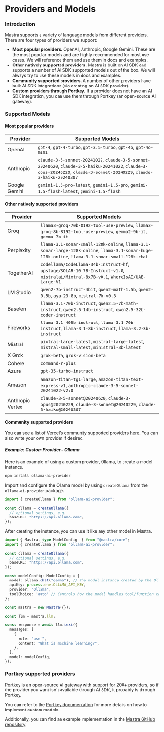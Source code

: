 # Providers and Models

### Introduction

Mastra supports a variety of language models from different providers. There are four types of providers we support:

* **Most popular providers.** OpenAI, Anthropic, Google Gemini. These are the most popular models and are highly recommended for most use cases. We will reference them and use them in docs and examples.
* **Other natively supported providers.** Mastra is built on AI SDK and supports a number of AI SDK supported models out of the box. We will always try to use these models in docs and examples.
* **Community supported providers.** A number of other providers have built AI SDK integrations (via creating an AI SDK provider).
* **Custom providers through Portkey.** If a provider does not have an AI SDK integration, you can use them through Portkey (an open-source AI gateway).

### Supported Models

#### Most popular providers

| Provider         | Supported Models                                                                                                                                                         |
| ---------------- | ------------------------------------------------------------------------------------------------------------------------------------------------------------------------ |
| OpenAI           | `gpt-4`, `gpt-4-turbo`, `gpt-3.5-turbo`, `gpt-4o`, `gpt-4o-mini`                                                                                                         |
| Anthropic        | `claude-3-5-sonnet-20241022`, `claude-3-5-sonnet-20240620`, `claude-3-5-haiku-20241022`, `claude-3-opus-20240229`, `claude-3-sonnet-20240229`, `claude-3-haiku-20240307` |
| Google Gemini    | `gemini-1.5-pro-latest`, `gemini-1.5-pro`, `gemini-1.5-flash-latest`, `gemini-1.5-flash`                                                                                 |

#### Other natively supported providers

| Provider         | Supported Models                                                                                                                                                         |
| ---------------- | ------------------------------------------------------------------------------------------------------------------------------------------------------------------------ |
| Groq             | `llama3-groq-70b-8192-tool-use-preview`, `llama3-groq-8b-8192-tool-use-preview`, `gemma2-9b-it`, `gemma-7b-it`                                                           |
| Perplexity       | `llama-3.1-sonar-small-128k-online`, `llama-3.1-sonar-large-128k-online`, `llama-3.1-sonar-huge-128k-online`, `llama-3.1-sonar-small-128k-chat`                          |
| TogetherAI       | `codellama/CodeLlama-34b-Instruct-hf`, `upstage/SOLAR-10.7B-Instruct-v1.0`, `mistralai/Mixtral-8x7B-v0.1`, `WhereIsAI/UAE-Large-V1`                                      |
| LM Studio        | `qwen2-7b-instruct-4bit`, `qwen2-math-1.5b`, `qwen2-0.5b`, `aya-23-8b`, `mistral-7b-v0.3`                                                                                |
| Baseten          | `llama-3.1-70b-instruct`, `qwen2.5-7b-math-instruct`, `qwen2.5-14b-instruct`, `qwen2.5-32b-coder-instruct`                                                               |
| Fireworks        | `llama-3.1-405b-instruct`, `llama-3.1-70b-instruct`, `llama-3.1-8b-instruct`, `llama-3.2-3b-instruct`                                                                    |
| Mistral          | `pixtral-large-latest`, `mistral-large-latest`, `mistral-small-latest`, `ministral-3b-latest`                                                                            |
| X Grok           | `grok-beta`, `grok-vision-beta`                                                                                                                                          |
| Cohere           | `command-r-plus`                                                                                                                                                         |
| Azure            | `gpt-35-turbo-instruct`                                                                                                                                                  |
| Amazon           | `amazon-titan-tg1-large`, `amazon-titan-text-express-v1`, `anthropic-claude-3-5-sonnet-20241022-v2:0`                                                                    |
| Anthropic Vertex | `claude-3-5-sonnet@20240620`, `claude-3-opus@20240229`, `claude-3-sonnet@20240229`, `claude-3-haiku@20240307`                                                            |

#### Community supported providers

You can see a list of Vercel's community supported providers [here](https://sdk.vercel.ai/providers/community-providers). You can also write your own provider if desired.

##### Example: Custom Provider - Ollama

Here is an example of using a custom provider, Ollama, to create a model instance.

```bash npm2yarn copy
npm install ollama-ai-provider
```

Import and configure the Ollama model by using `createOllama` from the `ollama-ai-provider` package.

```typescript copy showLineNumbers
import { createOllama } from "ollama-ai-provider";

const ollama = createOllama({
  // optional settings, e.g.
  baseURL: "https://api.ollama.com",
});
```

After creating the instance, you can use it like any other model in Mastra.

```typescript copy showLineNumbers lines={9-14, 27} filename="src/mastra/index.ts"
import { Mastra, type ModelConfig  } from "@mastra/core";
import { createOllama } from "ollama-ai-provider";

const ollama = createOllama({
  // optional settings, e.g.
  baseURL: "https://api.ollama.com",
});

const modelConfig: ModelConfig = {
  model: ollama.chat("gemma"), // The model instance created by the Ollama provider
  apiKey: process.env.OLLAMA_API_KEY,
  provider: "Ollama",
  toolChoice: 'auto' // Controls how the model handles tool/function calling
};

const mastra = new Mastra({});

const llm = mastra.llm;

const response = await llm.text({
  messages: [
    {
      role: "user",
      content: "What is machine learning?",
    },
  ],
  model: modelConfig,
});
```

### Portkey supported providers

[Portkey](https://portkey.ai/) is an open-source AI gateway with support for 200+ providers, so if the provider you want isn't available through AI SDK, it probably is through Portkey.

You can refer to the [Portkey documentation](https://docs.portkey.ai/docs/custom-models) for more details on how to implement custom models. 

Additionally, you can find an example implementation in the [Mastra GitHub repository](https://github.com/mastra-ai/mastra/blob/main/examples/vnext/src/mastra/agents/test.ts).
